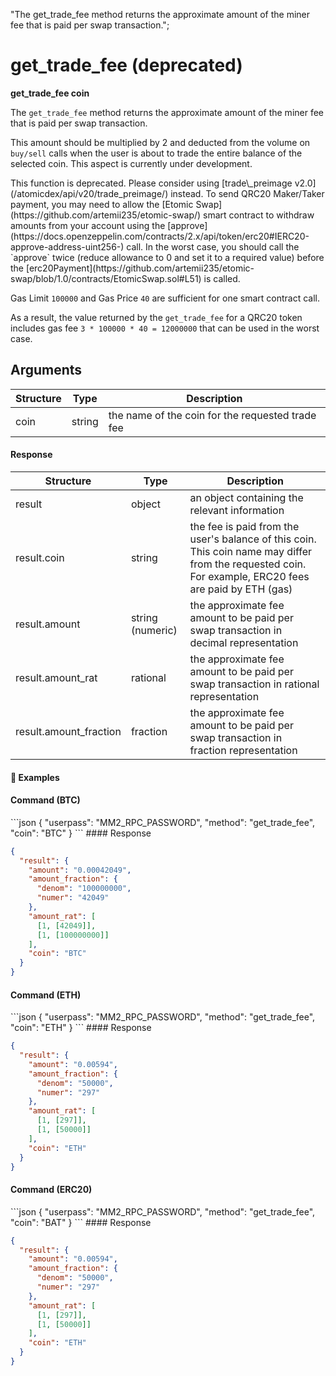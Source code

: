   "The get_trade_fee method returns the approximate amount of the miner fee that is paid per swap transaction.";

# get\_trade\_fee (deprecated)

**get\_trade\_fee coin**

The `get_trade_fee` method returns the approximate amount of the miner fee that is paid per swap transaction.

This amount should be multiplied by 2 and deducted from the volume on `buy/sell` calls when the user is about to trade the entire balance of the selected coin. This aspect is currently under development.

<Note>
  This function is deprecated. Please consider using [trade\_preimage v2.0](/atomicdex/api/v20/trade_preimage/) instead.
</Note>

<Note>
  To send QRC20 Maker/Taker payment, you may need to allow the [Etomic Swap](https://github.com/artemii235/etomic-swap/) smart contract to withdraw amounts from your account using the [approve](https://docs.openzeppelin.com/contracts/2.x/api/token/erc20#IERC20-approve-address-uint256-) call.
  In the worst case, you should call the `approve` twice (reduce allowance to 0 and set it to a required value) before the [erc20Payment](https://github.com/artemii235/etomic-swap/blob/1.0/contracts/EtomicSwap.sol#L51) is called.

  Gas Limit `100000` and Gas Price `40` are sufficient for one smart contract call.

  As a result, the value returned by the `get_trade_fee` for a QRC20 token includes gas fee `3 * 100000 * 40 = 12000000` that can be used in the worst case.
</Note>

## Arguments

| Structure | Type   | Description                                      |
| --------- | ------ | ------------------------------------------------ |
| coin      | string | the name of the coin for the requested trade fee |

#### Response

| Structure               | Type             | Description                                                                                                                                            |
| ----------------------- | ---------------- | ------------------------------------------------------------------------------------------------------------------------------------------------------ |
| result                  | object           | an object containing the relevant information                                                                                                          |
| result.coin             | string           | the fee is paid from the user's balance of this coin. This coin name may differ from the requested coin. For example, ERC20 fees are paid by ETH (gas) |
| result.amount           | string (numeric) | the approximate fee amount to be paid per swap transaction in decimal representation                                                                   |
| result.amount\_rat      | rational         | the approximate fee amount to be paid per swap transaction in rational representation                                                                  |
| result.amount\_fraction | fraction         | the approximate fee amount to be paid per swap transaction in fraction representation                                                                  |

#### 📌 Examples

#### Command (BTC)

<CodeGroup title="" tag="POST" label="get_trade_fee" mm2MethodDecorate="true">
  ```json
  {
    "userpass": "MM2_RPC_PASSWORD",
    "method": "get_trade_fee",
    "coin": "BTC"
  }
  ```
</CodeGroup>

<CollapsibleSection expandedText="Hide Response" collapsedText="Show Response">
  #### Response

  ```json
  {
    "result": {
      "amount": "0.00042049",
      "amount_fraction": {
        "denom": "100000000",
        "numer": "42049"
      },
      "amount_rat": [
        [1, [42049]],
        [1, [100000000]]
      ],
      "coin": "BTC"
    }
  }
  ```
</CollapsibleSection>

#### Command (ETH)

<CodeGroup title="" tag="POST" label="get_trade_fee" mm2MethodDecorate="true">
  ```json
  {
    "userpass": "MM2_RPC_PASSWORD",
    "method": "get_trade_fee",
    "coin": "ETH"
  }
  ```
</CodeGroup>

<CollapsibleSection expandedText="Hide Response" collapsedText="Show Response">
  #### Response

  ```json
  {
    "result": {
      "amount": "0.00594",
      "amount_fraction": {
        "denom": "50000",
        "numer": "297"
      },
      "amount_rat": [
        [1, [297]],
        [1, [50000]]
      ],
      "coin": "ETH"
    }
  }
  ```
</CollapsibleSection>

#### Command (ERC20)

<CodeGroup title="" tag="POST" label="get_trade_fee" mm2MethodDecorate="true">
  ```json
  {
    "userpass": "MM2_RPC_PASSWORD",
    "method": "get_trade_fee",
    "coin": "BAT"
  }
  ```
</CodeGroup>

<CollapsibleSection expandedText="Hide Response" collapsedText="Show Response">
  #### Response

  ```json
  {
    "result": {
      "amount": "0.00594",
      "amount_fraction": {
        "denom": "50000",
        "numer": "297"
      },
      "amount_rat": [
        [1, [297]],
        [1, [50000]]
      ],
      "coin": "ETH"
    }
  }
  ```
</CollapsibleSection>
